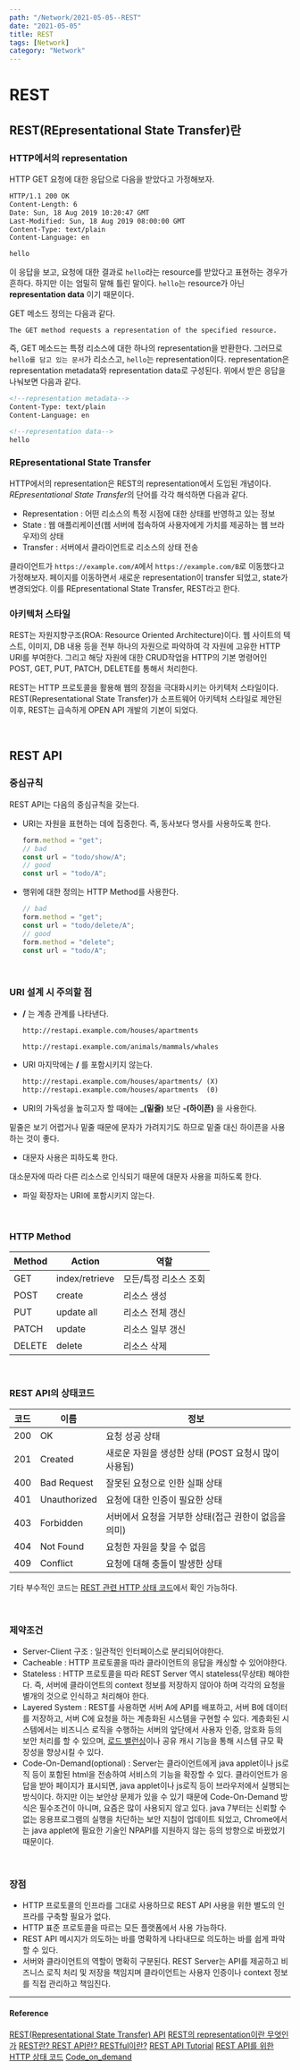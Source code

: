 ---
path: "/Network/2021-05-05--REST"
date: "2021-05-05"
title: REST
tags: [Network]
category: "Network"
---

# REST

## REST(REpresentational State Transfer)란

### HTTP에서의 representation
HTTP GET 요청에 대한 응답으로 다음을 받았다고 가정해보자.

```html
HTTP/1.1 200 OK
Content-Length: 6
Date: Sun, 18 Aug 2019 10:20:47 GMT
Last-Modified: Sun, 18 Aug 2019 08:00:00 GMT
Content-Type: text/plain
Content-Language: en

hello
```

이 응답을 보고, 요청에 대한 결과로 `hello`라는 resource를 받았다고 표현하는 경우가 흔하다. 하지만 이는 엄밀히 말해 틀린 말이다. `hello`는 resource가 아닌 **representation data** 이기 때문이다.

GET 메소드 정의는 다음과 같다.

```
The GET method requests a representation of the specified resource.
```

즉, GET 메소드는 특정 리소스에 대한 하나의 representation을 반환한다. 그러므로 `hello를 담고 있는 문서`가 리소스고, `hello`는 representation이다. representation은 representation metadata와 representation data로 구성된다. 위에서 받은 응답을 나눠보면 다음과 같다.

```html
<!--representation metadata-->
Content-Type: text/plain
Content-Language: en
```

```html
<!--representation data-->
hello
```

### REpresentational State Transfer
HTTP에서의 representation은 REST의 representation에서 도입된 개념이다.
*REpresentational State Transfer*의 단어를 각각 해석하면 다음과 같다.
* Representation : 어떤 리소스의 특정 시점에 대한 상태를 반영하고 있는 정보
* State : 웹 애플리케이션(웹 서버에 접속하여 사용자에게 가치를 제공하는 웹 브라우저)의 상태
* Transfer : 서버에서 클라이언트로 리소스의 상태 전송

클라이언트가 `https://example.com/A`에서 `https://example.com/B`로 이동했다고 가정해보자.
페이지를 이동하면서 새로운 representation이 transfer 되었고, state가 변경되었다. 이를 REpresentational State Transfer, REST라고 한다.

### 아키텍처 스타일
REST는 자원지향구조(ROA: Resource Oriented Architecture)이다. 웹 사이트의 텍스트, 이미지, DB 내용 등을 전부 하나의 자원으로 파악하여 각 자원에 고유한 HTTP URI를 부여한다. 그리고 해당 자원에 대한 CRUD작업을 HTTP의 기본 명령어인 POST, GET, PUT, PATCH, DELETE를 통해서 처리한다.

REST는 HTTP 프로토콜을 활용해 웹의 장점을 극대화시키는 아키텍처 스타일이다. REST(Representational State Transfer)가 소프트웨어 아키텍처 스타일로 제안된 이후, REST는 급속하게 OPEN API 개발의 기본이 되었다.

<br/>

## REST API

### 중심규칙
REST API는 다음의 중심규칙을 갖는다.

* URI는 자원을 표현하는 데에 집중한다. 즉, 동사보다 명사를 사용하도록 한다.

  ```js
  form.method = "get";
  // bad
  const url = "todo/show/A";
  // good
  const url = "todo/A";

    ```

* 행위에 대한 정의는 HTTP Method를 사용한다.

  ```js
  // bad
  form.method = "get";
  const url = "todo/delete/A";
  // good
  form.method = "delete";
  const url = "todo/A";
    ```

<br/>

### URI 설계 시 주의할 점
* **/** 는 계층 관계를 나타낸다.
  ```html
  http://restapi.example.com/houses/apartments

  http://restapi.example.com/animals/mammals/whales
    ```
* URI 마지막에는 **/** 를 포함시키지 않는다.
  ```html
  http://restapi.example.com/houses/apartments/ (X)
  http://restapi.example.com/houses/apartments  (0)
    ```
* URI의 가독성을 높히고자 할 때에는 **_(밑줄)**   보단 **-(하이픈)** 을 사용한다.

밑줄은 보기 어렵거나 밑줄 때문에 문자가 가려지기도 하므로 밑줄 대신 하이픈을 사용하는 것이 좋다.
* 대문자 사용은 피하도록 한다.

대소문자에 따라 다른 리소스로 인식되기 때문에 대문자 사용을 피하도록 한다.
* 파일 확장자는 URI에 포함시키지 않는다.

<br/>

### HTTP Method
|Method|Action|역할|
|------|---|---|
|GET|index/retrieve|모든/특정 리소스 조회|
|POST|create|리소스 생성|
|PUT|update all|리소스 전체 갱신|
|PATCH|update|리소스 일부 갱신|
|DELETE|delete|리소스 삭제|

<br/>

### REST API의 상태코드

|코드|이름|정보|
|------|---|---|
|200|OK|요청 성공 상태|
|201|Created|새로운 자원을 생성한 상태 (POST 요청시 많이 사용됨)|
|400|Bad Request|잘못된 요청으로 인한 실패 상태|
|401|Unauthorized|요청에 대한 인증이 필요한 상태|
|403|Forbidden|서버에서 요청을 거부한 상태(접근 권한이 없음을 의미)|
|404|Not Found|요청한 자원을 찾을 수 없음|
|409|Conflict|요청에 대해 충돌이 발생한 상태|

기타 부수적인 코드는 [REST 관련 HTTP 상태 코드](https://zetawiki.com/wiki/REST_%EA%B4%80%EB%A0%A8_HTTP_%EC%83%81%ED%83%9C_%EC%BD%94%EB%93%9C)에서 확인 가능하다.

<br/>

### 제약조건

* Server-Client 구조 : 일관적인 인터페이스로 분리되어야한다.
* Cacheable : HTTP 프로토콜을 따라 클라이언트의 응답을 캐싱할 수 있어야한다.
* Stateless : HTTP 프로토콜을 따라 REST Server 역시 stateless(무상태) 해야한다. 즉, 서버에 클라이언트의 context 정보를 저장하지 않아야 하며 각각의 요청을 별개의 것으로 인식하고 처리해야 한다.
* Layered System : REST를 사용하면 서버 A에 API를 배포하고, 서버 B에 데이터를 저장하고, 서버 C에 요청을 하는 계층화된 시스템을 구현할 수 있다. 계층화된 시스템에서는 비즈니스 로직을 수행하는 서버의 앞단에서 사용자 인증, 암호화 등의 보안 처리를 할 수 있으며, [로드 밸런싱](https://github.com/Im-D/Dev-Docs/blob/master/Network/%EB%A1%9C%EB%93%9C%EB%B0%B8%EB%9F%B0%EC%8B%B1%20%26%20%ED%81%B4%EB%9F%AC%EC%8A%A4%ED%84%B0%EB%A7%81.md)이나 공유 캐시 기능을 통해 시스템 규모 확장성을 향상시킬 수 있다.
* Code-On-Demand(optional) : Server는 클라이언트에게 java applet이나 js로직 등이 포함된 html을 전송하여 서비스의 기능을 확장할 수 있다. 클라이언트가 응답을 받아 페이지가 표시되면, java applet이나 js로직 등이 브라우저에서 실행되는 방식이다. 하지만 이는 보안상 문제가 있을 수 있기 때문에 Code-On-Demand 방식은 필수조건이 아니며, 요즘은 많이 사용되지 않고 있다. java 7부터는 신뢰할 수 없는 응용프로그램의 실행을 차단하는 보안 지침이 업데이트 되었고, Chrome에서는 java applet에 필요한 기술인 NPAPI를 지원하지 않는 등의 방향으로 바뀠었기 때문이다.


<br/>

### 장점
* HTTP 프로토콜의 인프라를 그대로 사용하므로 REST API 사용을 위한 별도의 인프라를 구축할 필요가 없다.
* HTTP 표준 프로토콜을 따르는 모든 플랫폼에서 사용 가능하다.
* REST API 메시지가 의도하는 바를 명확하게 나타내므로 의도하는 바를 쉽게 파악할 수 있다.
* 서버와 클라이언트의 역할이 명확히 구분된다. REST Server는 API를 제공하고 비즈니스 로직    처리 및 저장을 책임지며 클라이언트는 사용자 인증이나 context 정보를 직접 관리하고 책임진다.

----
#### Reference
[REST(Representational State Transfer) API](https://poiemaweb.com/js-rest-api)
[REST의 representation이란 무엇인가](https://blog.npcode.com/2017/04/03/rest의-representation이란-무엇인가/)
[REST란? REST API란? RESTful이란?](https://gmlwjd9405.github.io/2018/09/21/rest-and-restful.html)
[REST API Tutorial](https://restfulapi.net/rest-architectural-constraints/#layered-system)
[REST API를 위한 HTTP 상태 코드](https://mygumi.tistory.com/230)
[Code_on_demand](https://en.wikipedia.org/wiki/Code_on_demand)
